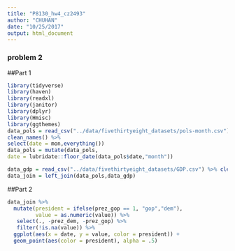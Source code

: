 ```yaml
---
title: "P8130_hw4_cz2493"
author: "CHUHAN"
date: "10/25/2017"
output: html_document
---
```


### problem 2
##Part 1
```r
library(tidyverse)
library(haven)
library(readxl)
library(janitor)
library(dplyr)
library(Hmisc)
library(ggthemes)
data_pols = read_csv("../data/fivethirtyeight_datasets/pols-month.csv") %>% 
clean_names() %>%
select(date = mon,everything()) 
data_pols = mutate(data_pols,
date = lubridate::floor_date(data_pols$date,"month"))

data_gdp = read_csv("../data/fivethirtyeight_datasets/GDP.csv") %>% clean_names() 
data_join = left_join(data_pols,data_gdp)

```

##Part 2
```r
data_join %>% 
  mutate(president = ifelse(prez_gop == 1, "gop","dem"),
         value = as.numeric(value)) %>% 
   select(., -prez_dem, -prez_gop) %>% 
   filter(!is.na(value)) %>% 
  ggplot(aes(x = date, y = value, color = president)) + 
  geom_point(aes(color = president), alpha = .5)
```

